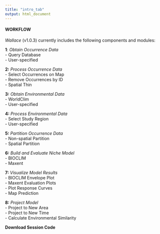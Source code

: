 ```yaml
---
title: "intro_tab"
output: html_document
---
```


#### WORKFLOW

*Wallace* (v1.0.3) currently includes the following components and modules:  

**1**: *Obtain Occurrence Data*  
- Query Database  
- User-specified

**2:** *Process Occurrence Data*  
- Select Occurrences on Map  
- Remove Occurrences by ID  
- Spatial Thin  

**3:** *Obtain Environmental Data*  
- WorldClim  
- User-specified 

**4:** *Process Environmental Data*  
- Select Study Region  
- User-specified 

**5:** *Partition Occurrence Data*  
- Non-spatial Partition  
- Spatial Partition  

**6:** *Build and Evaluate Niche Model*  
- BIOCLIM  
- Maxent  

**7:** *Visualize Model Results*  
- BIOCLIM Envelope Plot  
- Maxent Evaluation Plots  
- Plot Response Curves  
- Map Prediction  

**8:** *Project Model*  
- Project to New Area  
- Project to New Time  
- Calculate Environmental Similarity  

**Download Session Code**  
